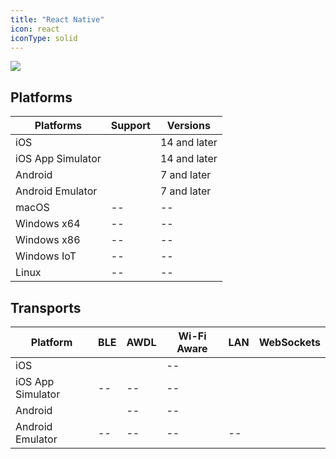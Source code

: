 ```yaml
---
title: "React Native"
icon: react
iconType: solid
---
```


<Frame>
  <img src="/images/v4.6/release-8.webp"/>
</Frame>

## Platforms
| **Platforms** | **Support** | **Versions** |
| --- | --- | --- |
| iOS | <Icon icon="check" iconType="solid" /> | 14 and later |
| iOS App Simulator | <Icon icon="check" iconType="solid" /> | 14 and later |
| Android | <Icon icon="check" iconType="solid" /> | 7 and later |
| Android Emulator | <Icon icon="check" iconType="solid" /> | 7 and later |
| macOS | \-- | \-- |
| Windows x64 | \-- | \-- |
| Windows x86 | \-- | \-- |
| Windows IoT | \-- | \-- |
| Linux | \-- | \-- |

## Transports

| **Platform** | **BLE** | **AWDL** | **Wi-Fi Aware** | **LAN** | **WebSockets** |
| --- | --- | --- | --- | --- | --- |
| iOS | <Icon icon="check" iconType="solid" /> | <Icon icon="check" iconType="solid" /> | \-- | <Icon icon="check" iconType="solid" /> | <Icon icon="check" iconType="solid" /> |
| iOS App Simulator | \-- | \-- | \-- | <Icon icon="check" iconType="solid" /> | <Icon icon="check" iconType="solid" /> |
| Android | <Icon icon="check" iconType="solid" /> | \-- | \-- | <Icon icon="check" iconType="solid" /> | <Icon icon="check" iconType="solid" /> |
| Android Emulator | \-- | \-- | \-- | \-- | <Icon icon="check" iconType="solid" /> |
